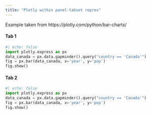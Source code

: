 ```yaml
--- 
title: "Plotly within panel-tabset reprex"
--- 
```


Example taken from https://plotly.com/python/bar-charts/

::: {.panel-tabset}
#### Tab 1
```python
#| echo: false
import plotly.express as px
data_canada = px.data.gapminder().query("country == 'Canada'")
fig = px.bar(data_canada, x='year', y='pop')
fig.show()
```

#### Tab 2
```python
#| echo: false
import plotly.express as px
data_canada = px.data.gapminder().query("country == 'Canada'")
fig = px.bar(data_canada, x='year', y='pop')
fig.show()
```
:::


